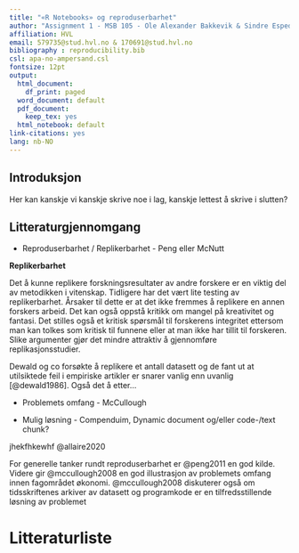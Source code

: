 ```yaml
---
title: "«R Notebooks» og reproduserbarhet"
author: "Assignment 1 - MSB 105 - Ole Alexander Bakkevik & Sindre Espedal"
affiliation: HVL
email: 579735@stud.hvl.no & 170691@stud.hvl.no
bibliography : reproducibility.bib
csl: apa-no-ampersand.csl
fontsize: 12pt
output:
  html_document:
    df_print: paged
  word_document: default
  pdf_document:
    keep_tex: yes
  html_notebook: default  
link-citations: yes
lang: nb-NO
---
```


## Introduksjon

Her kan kanskje vi kanskje skrive noe i lag, kanskje lettest å skrive i
slutten?

## Litteraturgjennomgang

-   Reproduserbarhet / Replikerbarhet - Peng eller McNutt

**Replikerbarhet**

Det å kunne replikere forskningsresultater av andre forskere er en
viktig del av metodikken i vitenskap. Tidligere har det vært lite
testing av replikerbarhet. Årsaker til dette er at det ikke fremmes å
replikere en annen forskers arbeid. Det kan også oppstå kritikk om
mangel på kreativitet og fantasi. Det stilles også et kritisk spørsmål
til forskerens integritet ettersom man kan tolkes som kritisk til
funnene eller at man ikke har tillit til forskeren. Slike argumenter
gjør det mindre attraktiv å gjennomføre replikasjonsstudier.

Dewald og co forsøkte å replikere et antall datasett og de fant ut at
utilsiktede feil i empiriske artikler er snarer vanlig enn uvanlig
[@dewald1986]. Også det å etter...

-   Problemets omfang - McCullough

-   Mulig løsning - Compenduim, Dynamic document og/eller code-/text
    chunk?

jhekfhkewhf @allaire2020

For generelle tanker rundt reproduserbarhet er @peng2011 en god kilde.
Videre gir @mccullough2008 en god illustrasjon av problemets omfang
innen fagområdet økonomi. @mccullough2008 diskuterer også om
tidsskriftenes arkiver av datasett og programkode er en
tilfredsstillende løsning av problemet

# Litteraturliste
